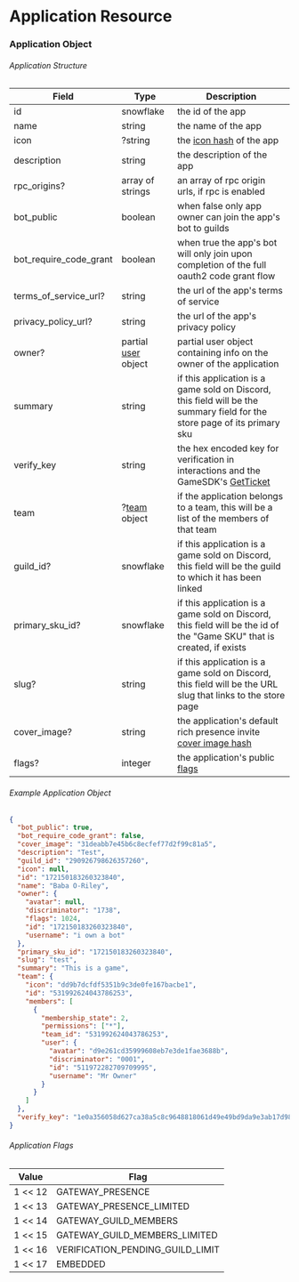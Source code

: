 # Application Resource

### Application Object

###### Application Structure

| Field                  | Type                                                  | Description                                                                                                               |
| ---------------------- | ----------------------------------------------------- | ------------------------------------------------------------------------------------------------------------------------- |
| id                     | snowflake                                             | the id of the app                                                                                                         |
| name                   | string                                                | the name of the app                                                                                                       |
| icon                   | ?string                                               | the [icon hash](/reference#image-formatting) of the app                                                                   |
| description            | string                                                | the description of the app                                                                                                |
| rpc_origins?           | array of strings                                      | an array of rpc origin urls, if rpc is enabled                                                                            |
| bot_public             | boolean                                               | when false only app owner can join the app's bot to guilds                                                                |
| bot_require_code_grant | boolean                                               | when true the app's bot will only join upon completion of the full oauth2 code grant flow                                 |
| terms_of_service_url?  | string                                                | the url of the app's terms of service                                                                                     |
| privacy_policy_url?    | string                                                | the url of the app's privacy policy                                                                                       |
| owner?                 | partial [user](/resources/user#user-object) object    | partial user object containing info on the owner of the application                                                       |
| summary                | string                                                | if this application is a game sold on Discord, this field will be the summary field for the store page of its primary sku |
| verify_key             | string                                                | the hex encoded key for verification in interactions and the GameSDK's [GetTicket](/game-sdk/applications#getticket)      |
| team                   | ?[team](/topics/teams#data-models-team-object) object | if the application belongs to a team, this will be a list of the members of that team                                     |
| guild_id?              | snowflake                                             | if this application is a game sold on Discord, this field will be the guild to which it has been linked                   |
| primary_sku_id?        | snowflake                                             | if this application is a game sold on Discord, this field will be the id of the "Game SKU" that is created, if exists     |
| slug?                  | string                                                | if this application is a game sold on Discord, this field will be the URL slug that links to the store page               |
| cover_image?           | string                                                | the application's default rich presence invite [cover image hash](/reference#image-formatting)                            |
| flags?                 | integer                                               | the application's public [flags](/resources/application#application-object-application-flags)                             |

###### Example Application Object

```json
{
  "bot_public": true,
  "bot_require_code_grant": false,
  "cover_image": "31deabb7e45b6c8ecfef77d2f99c81a5",
  "description": "Test",
  "guild_id": "290926798626357260",
  "icon": null,
  "id": "172150183260323840",
  "name": "Baba O-Riley",
  "owner": {
    "avatar": null,
    "discriminator": "1738",
    "flags": 1024,
    "id": "172150183260323840",
    "username": "i own a bot"
  },
  "primary_sku_id": "172150183260323840",
  "slug": "test",
  "summary": "This is a game",
  "team": {
    "icon": "dd9b7dcfdf5351b9c3de0fe167bacbe1",
    "id": "531992624043786253",
    "members": [
      {
        "membership_state": 2,
        "permissions": ["*"],
        "team_id": "531992624043786253",
        "user": {
          "avatar": "d9e261cd35999608eb7e3de1fae3688b",
          "discriminator": "0001",
          "id": "511972282709709995",
          "username": "Mr Owner"
        }
      }
    ]
  },
  "verify_key": "1e0a356058d627ca38a5c8c9648818061d49e49bd9da9e3ab17d98ad4d6bg2u8"
}
```

###### Application Flags

| Value   | Flag                             |
| ------- | -------------------------------- |
| 1 << 12 | GATEWAY_PRESENCE                 |
| 1 << 13 | GATEWAY_PRESENCE_LIMITED         |
| 1 << 14 | GATEWAY_GUILD_MEMBERS            |
| 1 << 15 | GATEWAY_GUILD_MEMBERS_LIMITED    |
| 1 << 16 | VERIFICATION_PENDING_GUILD_LIMIT |
| 1 << 17 | EMBEDDED                         |
